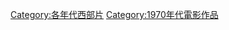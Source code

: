 {{Cat pair|1960年代西部片|1980年代西部片}}
{{CategoryTOC}}

[[Category:各年代西部片|Category:各年代西部片]]
[[Category:1970年代電影作品|Category:1970年代電影作品]]